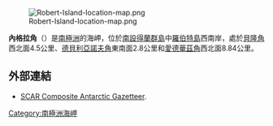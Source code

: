 [[Image:Robert-Island-location-map.png|thumb]]

'''內格拉角'''（{{lang-en|Negra Point}}）是[[南極洲|南極洲]]的海岬，位於[[南設得蘭群島|南設得蘭群島]]中[[羅伯特島|羅伯特島]]西南岸，處於[[貝隆角|貝隆角]]西北面4.5公里、[[德貝利亞諾夫角|德貝利亞諾夫角]]東南面2.8公里和[[愛德華茲角|愛德華茲角]]西北面8.84公里。

==外部連結==
* [http://data.aad.gov.au/aadc/gaz/scar/ SCAR Composite Antarctic Gazetteer]{{WebCite|url=https://www.webcitation.org/5ug2CfC7m?url=http://data.aad.gov.au/aadc/gaz/scar/ |date=20101202140255 |dateformat=iso }}.

{{Antarctica-geo-stub}}
[[Category:南極洲海岬|Category:南極洲海岬]]